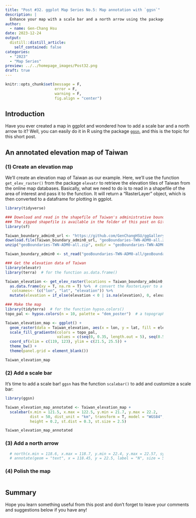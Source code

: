 ```yaml
---
title: "Post #32. ggplot Map Series No.5: Map annotation with `ggsn`"
description: |
  Enhance your map with a scale bar and a north arrow using the package `ggsn`!
author:
  - name: Gen-Chang Hsu
date: 2023-12-24
output:
  distill::distill_article:
    self_contained: false
categories:
  - "2023"
  - "Map Series"
preview: ../../homepage_images/Post32.png
draft: true
---
```


<!-- Webpage style -->

<style>
d-article a {
  color: #2780e3 !important;
  border-bottom: none !important;
}

d-article a:hover {
  color: #2780e3 !important;
  border-bottom: 2px solid !important;
}

d-byline {
  margin-left: -10% !important;
}

d-title {
  margin-left: -10%;
}

d-title h1{
  font-size: 45px;
  width: 130%;
}

d-article {
  margin-left: -10%;
}

p {
  width: 120%;
}

d-article h2 {
  width: 120%;
}

d-article h3 {
  width: 120%;
  font-size: 28px;
}

div.article-footer{
  width: 120%;
}

d-article div.sourceCode { 
  width: 120% !important;
}

d-article pre { 
  width: 120% !important;
}

div.l-body {
  width: 120% !important;
}

d-article table thead tr {
  height: 60px !important;
  width: 210px !important;
}

d-article table thead th {
  height: 60px !important;
  font-size: 22px !important;
  width: 210px !important;
}

d-article table tbody tr td {
  font-size: 21px !important;
  height: 60px !important;
  text-align: center !important;
  width: 210px !important;
}

div.l-body img {
    margin-right: 30% !important;
}

</style>

<head>
  <base target="_blank">
</head>

```r
knitr::opts_chunk$set(message = F, 
                      error = F, 
                      warning = F,
                      fig.align = "center")

```

<!-- Start of the article -->

## Introduction

Have you ever created a map in ggplot and wondered how to add a scale bar and a north arrow to it? Well, you can easily do it in R using the package [`ggsn`](https://paleolimbot.github.io/ggspatial/index.html), and this is the topic for this short post.


## An annotated elevation map of Taiwan

### (1) Create an elevation map
We'll create an elevation map of Taiwan as our example. Here, we'll use the function `get_elev_raster()` from the package `elevatr` to retrieve the elevation tiles of Taiwan from the online map databases. Basically, what we need to do is to read in a shapefile of the area of interest and pass it to the function. It will return a "RasterLayer" object, which is then converted to a dataframe for plotting in ggplot.

```r
library(tidyverse)

### Download and read in the shapefile of Taiwan's administrative boundary
### The zipped shapefile is available in the folder of this post on GitHub
library(sf)

Taiwan_boundary_admin0_url <- "https://github.com/GenChangHSU/ggGallery/blob/master/_posts/2023-12-24-post-32-ggplot-map-series-no5-map-annotation-with-ggspatial/geoBoundaries-TWN-ADM0-all.zip?raw=TRUE"
download.file(Taiwan_boundary_admin0_url, "geoBoundaries-TWN-ADM0-all.zip", mode = "wb")
unzip("geoBoundaries-TWN-ADM0-all.zip", exdir = "geoBoundaries-TWN-ADM0-all")

Taiwan_boundary_admin0 <- st_read("geoBoundaries-TWN-ADM0-all/geoBoundaries-TWN-ADM0.shp", quiet = T)

### Get the elevation data of Taiwan
library(elevatr)
library(terra)  # for the function as.data.frame()

Taiwan_elevation <- get_elev_raster(locations = Taiwan_boundary_admin0, z = 9, clip = "locations") %>%  # z controls the resolution of the elevation tiles
  as.data.frame(xy = T, na.rm = T) %>%  # convert the RasterLayer to a dataframe
  `colnames<-`(c("lon", "lat", "elevation")) %>% 
  mutate(elevation = if_else(elevation < 0 | is.na(elevation), 0, elevation))  # set the negative elevation values and NAs to 0

### Make the map
library(tidyterra)  # for the function hypso.colors()
topo_pal <- hypso.colors(n = 10, palette = "dem_poster")  # a topographic color palette

Taiwan_elevation_map <- ggplot() + 
  geom_raster(data = Taiwan_elevation, aes(x = lon, y = lat, fill = elevation), show.legend = F) +
  scale_fill_gradientn(colors = topo_pal,
                       values = c(seq(0, 0.35, length.out = 5), seq(0.5, 1, length.out = 5))) +
  coord_sf(xlim = c(119, 123), ylim = c(21.5, 25.5)) +
  theme_bw() + 
  theme(panel.grid = element_blank())

Taiwan_elevation_map

```

### (2) Add a scale bar

It's time to add a scale bar! `ggsn` has the function `scalebar()` to add and customize a scale bar:

```r
library(ggsn)

Taiwan_elevation_map_annotated <- Taiwan_elevation_map + 
  scalebar(x.min = 121.5, x.max = 122.5, y.min = 21.7, y.max = 22.2,
           dist = 50, dist_unit = "km", transform = T, model = "WGS84",
           height = 0.2, st.dist = 0.3, st.size = 2.5)

Taiwan_elevation_map_annotated

```


### (3) Add a north arrow


```r


  # north(x.min = 118.6, x.max = 118.7, y.min = 22.4, y.max = 22.57, symbol = 10, scale = 5) + 
  # annotate(geom = "text", x = 118.45, y = 22.5, label = "N", size = 5)

```


### (4) Polish the map


```r




```



## Summary


Hope you learn something useful from this post and don't forget to leave your comments and suggestions below if you have any!


